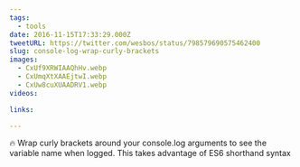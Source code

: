 ```yaml
---
tags:
  - tools
date: 2016-11-15T17:33:29.000Z
tweetURL: https://twitter.com/wesbos/status/798579690575462400
slug: console-log-wrap-curly-brackets
images:
  - CxUf9XRWIAAQhHv.webp
  - CxUmqXtXAAEjtwI.webp
  - CxUw8cuXUAADRV1.webp
videos:

links:

---
```

🔥 Wrap curly brackets around your console.log arguments to see the variable name when logged. This takes advantage of ES6 shorthand syntax
